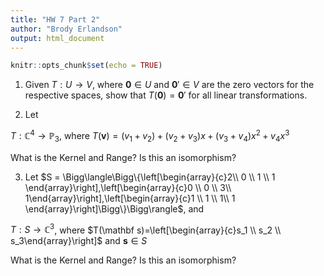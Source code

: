 ---
title: "HW 7 Part 2"
author: "Brody Erlandson"
output: html_document
---

```{r setup, include=FALSE}
knitr::opts_chunk$set(echo = TRUE)
```

1. Given $T: U \rightarrow V$, where $\mathbf 0 \in U$ and $\mathbf 0' \in V$ are the zero vectors for the respective spaces, show that $T(\mathbf 0) = \mathbf 0'$ for all linear transformations.

2. Let 

$T: \mathbb{C}^{4} \rightarrow \mathbb{P}_{3}$, where $T(\mathbf{v})=(v_1 + v_2) + (v_2 + v_3)x + (v_3 + v_4)x^2 + v_4x^3$

What is the Kernel and Range? Is this an isomorphism?

3. Let $S =  \Bigg\langle\Bigg\{\left[\begin{array}{c}2\\ 0 \\ 1 \\ 1 \end{array}\right],\left[\begin{array}{c}0 \\ 0 \\ 3\\ 1\end{array}\right],\left[\begin{array}{c}1 \\ 1 \\ 1\\ 1 \end{array}\right]\Bigg\}\Bigg\rangle$, and

$T: S \rightarrow \mathbb{C}^{3}$, where $T(\mathbf s)=\left[\begin{array}{c}s_1 \\ s_2 \\ s_3\end{array}\right]$ and $\mathbf s \in S$

What is the Kernel and Range? Is this an isomorphism?